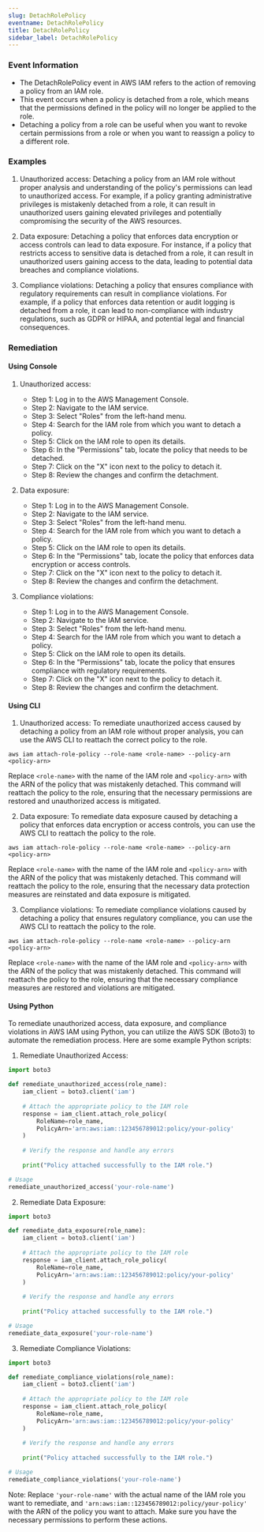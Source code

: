 ```yaml
--- 
slug: DetachRolePolicy
eventname: DetachRolePolicy
title: DetachRolePolicy
sidebar_label: DetachRolePolicy
---
```

                       
### Event Information

- The DetachRolePolicy event in AWS IAM refers to the action of removing a policy from an IAM role.
- This event occurs when a policy is detached from a role, which means that the permissions defined in the policy will no longer be applied to the role.
- Detaching a policy from a role can be useful when you want to revoke certain permissions from a role or when you want to reassign a policy to a different role.


### Examples

1. Unauthorized access: Detaching a policy from an IAM role without proper analysis and understanding of the policy's permissions can lead to unauthorized access. For example, if a policy granting administrative privileges is mistakenly detached from a role, it can result in unauthorized users gaining elevated privileges and potentially compromising the security of the AWS resources.

2. Data exposure: Detaching a policy that enforces data encryption or access controls can lead to data exposure. For instance, if a policy that restricts access to sensitive data is detached from a role, it can result in unauthorized users gaining access to the data, leading to potential data breaches and compliance violations.

3. Compliance violations: Detaching a policy that ensures compliance with regulatory requirements can result in compliance violations. For example, if a policy that enforces data retention or audit logging is detached from a role, it can lead to non-compliance with industry regulations, such as GDPR or HIPAA, and potential legal and financial consequences.

### Remediation

#### Using Console

1. Unauthorized access:
   - Step 1: Log in to the AWS Management Console.
   - Step 2: Navigate to the IAM service.
   - Step 3: Select "Roles" from the left-hand menu.
   - Step 4: Search for the IAM role from which you want to detach a policy.
   - Step 5: Click on the IAM role to open its details.
   - Step 6: In the "Permissions" tab, locate the policy that needs to be detached.
   - Step 7: Click on the "X" icon next to the policy to detach it.
   - Step 8: Review the changes and confirm the detachment.

2. Data exposure:
   - Step 1: Log in to the AWS Management Console.
   - Step 2: Navigate to the IAM service.
   - Step 3: Select "Roles" from the left-hand menu.
   - Step 4: Search for the IAM role from which you want to detach a policy.
   - Step 5: Click on the IAM role to open its details.
   - Step 6: In the "Permissions" tab, locate the policy that enforces data encryption or access controls.
   - Step 7: Click on the "X" icon next to the policy to detach it.
   - Step 8: Review the changes and confirm the detachment.

3. Compliance violations:
   - Step 1: Log in to the AWS Management Console.
   - Step 2: Navigate to the IAM service.
   - Step 3: Select "Roles" from the left-hand menu.
   - Step 4: Search for the IAM role from which you want to detach a policy.
   - Step 5: Click on the IAM role to open its details.
   - Step 6: In the "Permissions" tab, locate the policy that ensures compliance with regulatory requirements.
   - Step 7: Click on the "X" icon next to the policy to detach it.
   - Step 8: Review the changes and confirm the detachment.

#### Using CLI

1. Unauthorized access: To remediate unauthorized access caused by detaching a policy from an IAM role without proper analysis, you can use the AWS CLI to reattach the correct policy to the role. 

```
aws iam attach-role-policy --role-name <role-name> --policy-arn <policy-arn>
```

Replace `<role-name>` with the name of the IAM role and `<policy-arn>` with the ARN of the policy that was mistakenly detached. This command will reattach the policy to the role, ensuring that the necessary permissions are restored and unauthorized access is mitigated.

2. Data exposure: To remediate data exposure caused by detaching a policy that enforces data encryption or access controls, you can use the AWS CLI to reattach the policy to the role.

```
aws iam attach-role-policy --role-name <role-name> --policy-arn <policy-arn>
```

Replace `<role-name>` with the name of the IAM role and `<policy-arn>` with the ARN of the policy that was mistakenly detached. This command will reattach the policy to the role, ensuring that the necessary data protection measures are reinstated and data exposure is mitigated.

3. Compliance violations: To remediate compliance violations caused by detaching a policy that ensures regulatory compliance, you can use the AWS CLI to reattach the policy to the role.

```
aws iam attach-role-policy --role-name <role-name> --policy-arn <policy-arn>
```

Replace `<role-name>` with the name of the IAM role and `<policy-arn>` with the ARN of the policy that was mistakenly detached. This command will reattach the policy to the role, ensuring that the necessary compliance measures are restored and violations are mitigated.

#### Using Python

To remediate unauthorized access, data exposure, and compliance violations in AWS IAM using Python, you can utilize the AWS SDK (Boto3) to automate the remediation process. Here are some example Python scripts:

1. Remediate Unauthorized Access:
```python
import boto3

def remediate_unauthorized_access(role_name):
    iam_client = boto3.client('iam')
    
    # Attach the appropriate policy to the IAM role
    response = iam_client.attach_role_policy(
        RoleName=role_name,
        PolicyArn='arn:aws:iam::123456789012:policy/your-policy'
    )
    
    # Verify the response and handle any errors
    
    print("Policy attached successfully to the IAM role.")

# Usage
remediate_unauthorized_access('your-role-name')
```

2. Remediate Data Exposure:
```python
import boto3

def remediate_data_exposure(role_name):
    iam_client = boto3.client('iam')
    
    # Attach the appropriate policy to the IAM role
    response = iam_client.attach_role_policy(
        RoleName=role_name,
        PolicyArn='arn:aws:iam::123456789012:policy/your-policy'
    )
    
    # Verify the response and handle any errors
    
    print("Policy attached successfully to the IAM role.")

# Usage
remediate_data_exposure('your-role-name')
```

3. Remediate Compliance Violations:
```python
import boto3

def remediate_compliance_violations(role_name):
    iam_client = boto3.client('iam')
    
    # Attach the appropriate policy to the IAM role
    response = iam_client.attach_role_policy(
        RoleName=role_name,
        PolicyArn='arn:aws:iam::123456789012:policy/your-policy'
    )
    
    # Verify the response and handle any errors
    
    print("Policy attached successfully to the IAM role.")

# Usage
remediate_compliance_violations('your-role-name')
```

Note: Replace `'your-role-name'` with the actual name of the IAM role you want to remediate, and `'arn:aws:iam::123456789012:policy/your-policy'` with the ARN of the policy you want to attach. Make sure you have the necessary permissions to perform these actions.


 